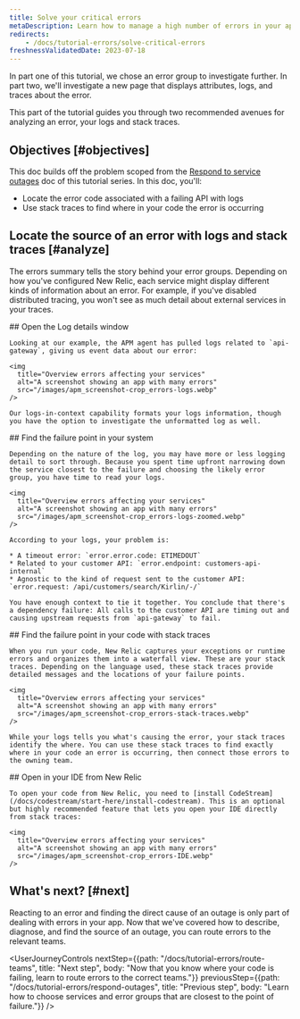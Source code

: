 ```yaml
---
title: Solve your critical errors
metaDescription: Learn how to manage a high number of errors in your app.
redirects:
    - /docs/tutorial-errors/solve-critical-errors  
freshnessValidatedDate: 2023-07-18
---
```


In part one of this tutorial, we chose an error group to investigate further. In part two, we'll investigate a new page that displays attributes, logs, and traces about the error.

This part of the tutorial guides you through two recommended avenues for analyzing an error, your logs and stack traces.

## Objectives [#objectives]

This doc builds off the problem scoped from the [Respond to service outages](/docs/tutorial-errors/respond-outages) doc of this tutorial series. In this doc, you'll:

* Locate the error code associated with a failing API with logs
* Use stack traces to find where in your code the error is occurring

## Locate the source of an error with logs and stack traces [#analyze]

The errors summary tells the story behind your error groups. Depending on how you've configured New Relic, each service might display different kinds of information about an error. For example, if you've disabled distributed tracing, you won't see as much detail about external services in your traces.

<Steps>
  <Step>
    ## Open the Log details window

    Looking at our example, the APM agent has pulled logs related to `api-gateway`, giving us event data about our error:

    <img
      title="Overview errors affecting your services"
      alt="A screenshot showing an app with many errors"
      src="/images/apm_screenshot-crop_errors-logs.webp"
    />

    Our logs-in-context capability formats your logs information, though you have the option to investigate the unformatted log as well.
  </Step>

  <Step>
    ## Find the failure point in your system

    Depending on the nature of the log, you may have more or less logging detail to sort through. Because you spent time upfront narrowing down the service closest to the failure and choosing the likely error group, you have time to read your logs.

    <img
      title="Overview errors affecting your services"
      alt="A screenshot showing an app with many errors"
      src="/images/apm_screenshot-crop_errors-logs-zoomed.webp"
    />

    According to your logs, your problem is:

    * A timeout error: `error.error.code: ETIMEDOUT`
    * Related to your customer API: `error.endpoint: customers-api-internal`
    * Agnostic to the kind of request sent to the customer API: `error.request: /api/customers/search/Kirlin/-/`

    You have enough context to tie it together. You conclude that there's a dependency failure: All calls to the customer API are timing out and causing upstream requests from `api-gateway` to fail.
  </Step>

  <Step>
    ## Find the failure point in your code with stack traces

    When you run your code, New Relic captures your exceptions or runtime errors and organizes them into a waterfall view. These are your stack traces. Depending on the language used, these stack traces provide detailed messages and the locations of your failure points.

    <img
      title="Overview errors affecting your services"
      alt="A screenshot showing an app with many errors"
      src="/images/apm_screenshot-crop_errors-stack-traces.webp"
    />

    While your logs tells you what's causing the error, your stack traces identify the where. You can use these stack traces to find exactly where in your code an error is occurring, then connect those errors to the owning team.
  </Step>

  <Step>
    ## Open in your IDE from New Relic

    To open your code from New Relic, you need to [install CodeStream](/docs/codestream/start-here/install-codestream). This is an optional but highly recommended feature that lets you open your IDE directly from stack traces:

    <img
      title="Overview errors affecting your services"
      alt="A screenshot showing an app with many errors"
      src="/images/apm_screenshot-crop_errors-IDE.webp"
    />
  </Step>
</Steps>

## What's next? [#next]

Reacting to an error and finding the direct cause of an outage is only part of dealing with errors in your app. Now that we've covered how to describe, diagnose, and find the source of an outage, you can route errors to the relevant teams.

<UserJourneyControls
  nextStep={{path: "/docs/tutorial-errors/route-teams", title: "Next step", body: "Now that you know where your code is failing, learn to route errors to the correct teams."}}
  previousStep={{path: "/docs/tutorial-errors/respond-outages", title: "Previous step", body: "Learn how to choose services and error groups that are closest to the point of failure."}}
/>
